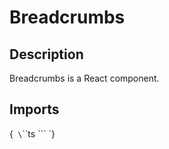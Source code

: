 
<Meta title="Components/Breadcrumbs" of={BreadcrumbsStories} />

# Breadcrumbs

## Description

Breadcrumbs is a React component.

## Imports

<Markdown>{`
\`\`\`ts
\`\`\`
`}</Markdown>

<Primary />

<ArgTypes of={Breadcrumbs}/>

